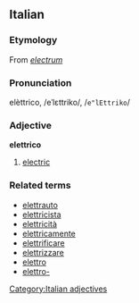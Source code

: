 ==Italian==
===Etymology===
From {{L.}} ''[[electrum]]''
===Pronunciation===
elèttrico, /eˈlɛttriko/, /<tt>e"lEttriko</tt>/
===Adjective===
[[Category:Italian adjectives]]
'''elettrico'''

# [[electric]]

===Related terms===
*[[elettrauto]]
*[[elettricista]]
*[[elettricità]]
*[[elettricamente]]
*[[elettrificare]]
*[[elettrizzare]]
*[[elettro]]
*[[elettro-]]